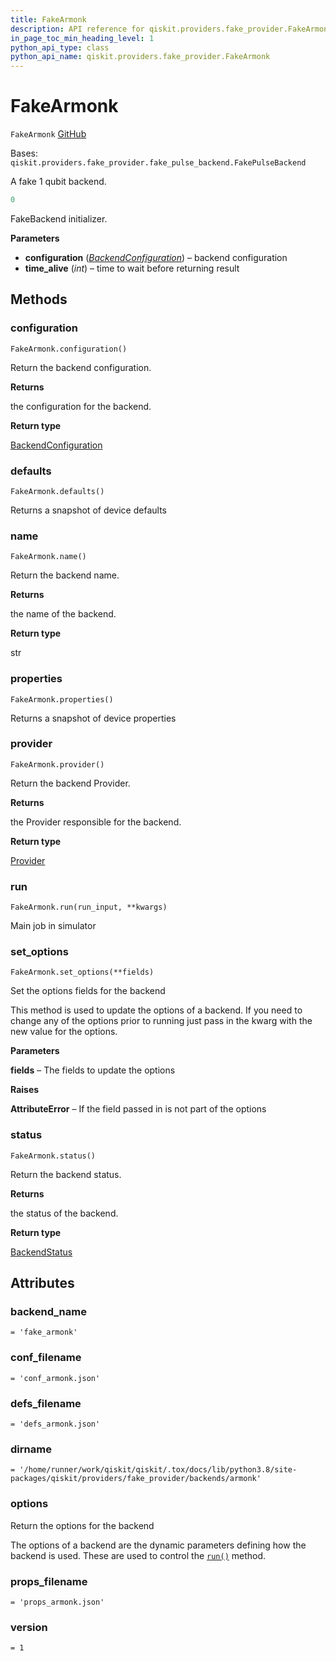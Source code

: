 ```yaml
---
title: FakeArmonk
description: API reference for qiskit.providers.fake_provider.FakeArmonk
in_page_toc_min_heading_level: 1
python_api_type: class
python_api_name: qiskit.providers.fake_provider.FakeArmonk
---
```


# FakeArmonk

<span id="qiskit.providers.fake_provider.FakeArmonk" />

`FakeArmonk` [GitHub](https://github.com/qiskit/qiskit/tree/stable/0.22/qiskit/providers/fake_provider/backends/armonk/fake_armonk.py "view source code")

Bases: `qiskit.providers.fake_provider.fake_pulse_backend.FakePulseBackend`

A fake 1 qubit backend.

```python
0
```

FakeBackend initializer.

**Parameters**

*   **configuration** ([*BackendConfiguration*](qiskit.providers.models.BackendConfiguration "qiskit.providers.models.BackendConfiguration")) – backend configuration
*   **time\_alive** (*int*) – time to wait before returning result

## Methods

### configuration

<span id="qiskit.providers.fake_provider.FakeArmonk.configuration" />

`FakeArmonk.configuration()`

Return the backend configuration.

**Returns**

the configuration for the backend.

**Return type**

[BackendConfiguration](qiskit.providers.models.BackendConfiguration "qiskit.providers.models.BackendConfiguration")

### defaults

<span id="qiskit.providers.fake_provider.FakeArmonk.defaults" />

`FakeArmonk.defaults()`

Returns a snapshot of device defaults

### name

<span id="qiskit.providers.fake_provider.FakeArmonk.name" />

`FakeArmonk.name()`

Return the backend name.

**Returns**

the name of the backend.

**Return type**

str

### properties

<span id="qiskit.providers.fake_provider.FakeArmonk.properties" />

`FakeArmonk.properties()`

Returns a snapshot of device properties

### provider

<span id="qiskit.providers.fake_provider.FakeArmonk.provider" />

`FakeArmonk.provider()`

Return the backend Provider.

**Returns**

the Provider responsible for the backend.

**Return type**

[Provider](qiskit.providers.Provider "qiskit.providers.Provider")

### run

<span id="qiskit.providers.fake_provider.FakeArmonk.run" />

`FakeArmonk.run(run_input, **kwargs)`

Main job in simulator

### set\_options

<span id="qiskit.providers.fake_provider.FakeArmonk.set_options" />

`FakeArmonk.set_options(**fields)`

Set the options fields for the backend

This method is used to update the options of a backend. If you need to change any of the options prior to running just pass in the kwarg with the new value for the options.

**Parameters**

**fields** – The fields to update the options

**Raises**

**AttributeError** – If the field passed in is not part of the options

### status

<span id="qiskit.providers.fake_provider.FakeArmonk.status" />

`FakeArmonk.status()`

Return the backend status.

**Returns**

the status of the backend.

**Return type**

[BackendStatus](qiskit.providers.models.BackendStatus "qiskit.providers.models.BackendStatus")

## Attributes

<span id="qiskit.providers.fake_provider.FakeArmonk.backend_name" />

### backend\_name

`= 'fake_armonk'`

<span id="qiskit.providers.fake_provider.FakeArmonk.conf_filename" />

### conf\_filename

`= 'conf_armonk.json'`

<span id="qiskit.providers.fake_provider.FakeArmonk.defs_filename" />

### defs\_filename

`= 'defs_armonk.json'`

<span id="qiskit.providers.fake_provider.FakeArmonk.dirname" />

### dirname

`= '/home/runner/work/qiskit/qiskit/.tox/docs/lib/python3.8/site-packages/qiskit/providers/fake_provider/backends/armonk'`

<span id="qiskit.providers.fake_provider.FakeArmonk.options" />

### options

Return the options for the backend

The options of a backend are the dynamic parameters defining how the backend is used. These are used to control the [`run()`](qiskit.providers.fake_provider.FakeArmonk#run "qiskit.providers.fake_provider.FakeArmonk.run") method.

<span id="qiskit.providers.fake_provider.FakeArmonk.props_filename" />

### props\_filename

`= 'props_armonk.json'`

<span id="qiskit.providers.fake_provider.FakeArmonk.version" />

### version

`= 1`

